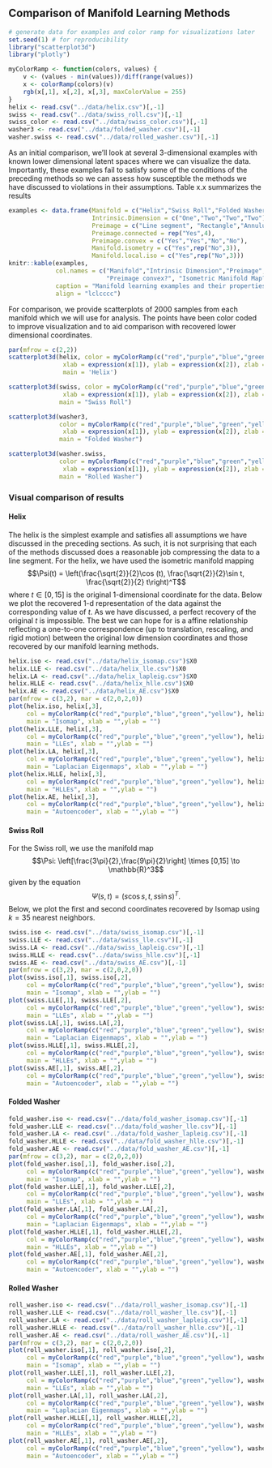 ## Comparison of Manifold Learning Methods

```r
# generate data for examples and color ramp for visualizations later
set.seed(1) # for reproducibility
library("scatterplot3d")
library("plotly")

myColorRamp <- function(colors, values) {
    v <- (values - min(values))/diff(range(values))
    x <- colorRamp(colors)(v)
    rgb(x[,1], x[,2], x[,3], maxColorValue = 255)
}
helix <- read.csv("../data/helix.csv")[,-1]
swiss <- read.csv("../data/swiss_roll.csv")[,-1]
swiss_color <- read.csv("../data/swiss_color.csv")[,-1]
washer3 <- read.csv("../data/folded_washer.csv")[,-1]
washer.swiss <- read.csv("../data/rolled_washer.csv")[,-1]
```

As an initial comparison, we'll look at several 3-dimensional examples with known lower dimensional latent spaces where we can visualize the data.  Importantly, these examples fail to satisfy some of the conditions of the preceding methods so we can assess how susceptible the methods we have discussed to violations in their assumptions. Table x.x summarizes the results

```r
examples <- data.frame(Manifold = c("Helix","Swiss Roll","Folded Washer","Rolled Washer"),
                       Intrinsic.Dimension = c("One","Two","Two","Two"),
                       Preimage = c("Line segment", "Rectangle","Annulus","Annulus"),
                       Preimage.connected = rep("Yes",4),
                       Preimage.convex = c("Yes","Yes","No","No"),
                       Manifold.isometry = c("Yes",rep("No",3)),
                       Manifold.local.iso = c("Yes",rep("No",3)))
knitr::kable(examples,
             col.names = c("Manifold","Intrinsic Dimension","Preimage","Preimage connected?",
                           "Preimage convex?", "Isometric Manifold Map?", "Locally Isometric Manifold Map?"),
             caption = "Manifold learning examples and their properties",
             align = "lclcccc")

```

For comparison, we provide scatterplots of 2000 samples from each manifold which we will use for analysis. The points have been color coded to improve visualization and to aid comparison with recovered lower dimensional coordinates.


```r
par(mfrow = c(2,2))
scatterplot3d(helix, color = myColorRamp(c("red","purple","blue","green","yellow"), helix[,3] ),
               xlab = expression(x[1]), ylab = expression(x[2]), zlab = expression(x[3]),
               main = 'Helix')

scatterplot3d(swiss, color = myColorRamp(c("red","purple","blue","green","yellow"), swiss_color ),
               xlab = expression(x[1]), ylab = expression(x[2]), zlab = expression(x[3]),
              main = "Swiss Roll")

scatterplot3d(washer3,
              color = myColorRamp(c("red","purple","blue","green","yellow"), washer3[,1] ),
               xlab = expression(x[1]), ylab = expression(x[2]), zlab = expression(x[3]),
              main = "Folded Washer")

scatterplot3d(washer.swiss,
              color = myColorRamp(c("red","purple","blue","green","yellow"), washer.swiss[,1] ),
               xlab = expression(x[1]), ylab = expression(x[2]), zlab = expression(x[3]),
              main = "Rolled Washer")
```

### Visual comparison of results {.tabset}

#### Helix

The helix is the simplest example and satisfies all assumptions we have discussed in the preceding sections.  As such, it is not surprising that each of the methods discussed does a reasonable job compressing the data to a line segment. For the helix, we have used the isometric manifold mapping $$\Psi(t) = \left(\frac{\sqrt{2}}{2}\cos (t), \frac{\sqrt{2}}{2}\sin t, \frac{\sqrt{2}}{2} t\right)^T$$ where $t \in [0,15]$ is the original 1-dimensional coordinate for the data.  Below we plot the recovered 1-d representation of the data against the corresponding value of $t$. As we have discussed, a perfect recovery of the original $t$ is impossible. The best we can hope for is a affine relationship reflecting a one-to-one correspondence (up to translation, rescaling, and rigid motion) between the original low dimension coordinates and those recovered by our manifold learning methods.

```r
helix.iso <- read.csv("../data/helix_isomap.csv")$X0
helix.LLE <- read.csv("../data/helix_lle.csv")$X0
helix.LA <- read.csv("../data/helix_lapleig.csv")$X0
helix.HLLE <- read.csv("../data/helix_hlle.csv")$X0
helix.AE <- read.csv("../data/helix_AE.csv")$X0
par(mfrow = c(3,2), mar = c(2,0,2,0))
plot(helix.iso, helix[,3], 
     col = myColorRamp(c("red","purple","blue","green","yellow"), helix[,3] ),
     main = "Isomap", xlab = "",ylab = "")
plot(helix.LLE, helix[,3], 
     col = myColorRamp(c("red","purple","blue","green","yellow"), helix[,3] ),
     main = "LLEs", xlab = "",ylab = "")
plot(helix.LA, helix[,3], 
     col = myColorRamp(c("red","purple","blue","green","yellow"), helix[,3] ),
     main = "Laplacian Eigenmaps", xlab = "",ylab = "")
plot(helix.HLLE, helix[,3], 
     col = myColorRamp(c("red","purple","blue","green","yellow"), helix[,3] ),
     main = "HLLEs", xlab = "",ylab = "")
plot(helix.AE, helix[,3], 
     col = myColorRamp(c("red","purple","blue","green","yellow"), helix[,3] ),
     main = "Autoencoder", xlab = "",ylab = "")
```

#### Swiss Roll

For the Swiss roll, we use the manifold map $$\Psi: \left[\frac{3\pi}{2},\frac{9\pi}{2}\right] \times [0,15] \to \mathbb{R}^3$$ given by the equation $$\Psi(s,t) = \left(s\cos s, t, s\sin s\right)^T.$$ Below, we plot the first and second coordinates recovered by Isomap using $k=35$ nearest neighbors.  

```r
swiss.iso <- read.csv("../data/swiss_isomap.csv")[,-1]
swiss.LLE <- read.csv("../data/swiss_lle.csv")[,-1]
swiss.LA <- read.csv("../data/swiss_lapleig.csv")[,-1]
swiss.HLLE <- read.csv("../data/swiss_hlle.csv")[,-1]
swiss.AE <- read.csv("../data/swiss_AE.csv")[,-1]
par(mfrow = c(3,2), mar = c(2,0,2,0))
plot(swiss.iso[,1], swiss.iso[,2], 
     col = myColorRamp(c("red","purple","blue","green","yellow"), swiss_color ),
     main = "Isomap", xlab = "",ylab = "")
plot(swiss.LLE[,1], swiss.LLE[,2], 
     col = myColorRamp(c("red","purple","blue","green","yellow"), swiss_color ),
     main = "LLEs", xlab = "",ylab = "")
plot(swiss.LA[,1], swiss.LA[,2], 
     col = myColorRamp(c("red","purple","blue","green","yellow"), swiss_color ),
     main = "Laplacian Eigenmaps", xlab = "",ylab = "")
plot(swiss.HLLE[,1], swiss.HLLE[,2], 
     col = myColorRamp(c("red","purple","blue","green","yellow"), swiss_color ),
     main = "HLLEs", xlab = "",ylab = "")
plot(swiss.AE[,1], swiss.AE[,2], 
     col = myColorRamp(c("red","purple","blue","green","yellow"), swiss_color ),
     main = "Autoencoder", xlab = "",ylab = "")
```

#### Folded Washer

```r
fold_washer.iso <- read.csv("../data/fold_washer_isomap.csv")[,-1]
fold_washer.LLE <- read.csv("../data/fold_washer_lle.csv")[,-1]
fold_washer.LA <- read.csv("../data/fold_washer_lapleig.csv")[,-1]
fold_washer.HLLE <- read.csv("../data/fold_washer_hlle.csv")[,-1]
fold_washer.AE <- read.csv("../data/fold_washer_AE.csv")[,-1]
par(mfrow = c(3,2), mar = c(2,0,2,0))
plot(fold_washer.iso[,1], fold_washer.iso[,2], 
     col = myColorRamp(c("red","purple","blue","green","yellow"), washer3[,1] ),
     main = "Isomap", xlab = "",ylab = "")
plot(fold_washer.LLE[,1], fold_washer.LLE[,2], 
     col = myColorRamp(c("red","purple","blue","green","yellow"), washer3[,1] ),
     main = "LLEs", xlab = "",ylab = "")
plot(fold_washer.LA[,1], fold_washer.LA[,2], 
     col = myColorRamp(c("red","purple","blue","green","yellow"), washer3[,1] ),
     main = "Laplacian Eigenmaps", xlab = "",ylab = "")
plot(fold_washer.HLLE[,1], fold_washer.HLLE[,2], 
     col = myColorRamp(c("red","purple","blue","green","yellow"), washer3[,1] ),
     main = "HLLEs", xlab = "",ylab = "")
plot(fold_washer.AE[,1], fold_washer.AE[,2], 
     col = myColorRamp(c("red","purple","blue","green","yellow"), washer3[,1] ),
     main = "Autoencoder", xlab = "",ylab = "")
```

#### Rolled Washer

```r
roll_washer.iso <- read.csv("../data/roll_washer_isomap.csv")[,-1]
roll_washer.LLE <- read.csv("../data/roll_washer_lle.csv")[,-1]
roll_washer.LA <- read.csv("../data/roll_washer_lapleig.csv")[,-1]
roll_washer.HLLE <- read.csv("../data/roll_washer_hlle.csv")[,-1]
roll_washer.AE <- read.csv("../data/roll_washer_AE.csv")[,-1]
par(mfrow = c(3,2), mar = c(2,0,2,0))
plot(roll_washer.iso[,1], roll_washer.iso[,2], 
     col = myColorRamp(c("red","purple","blue","green","yellow"), washer.swiss[,1] ),
     main = "Isomap", xlab = "",ylab = "")
plot(roll_washer.LLE[,1], roll_washer.LLE[,2], 
     col = myColorRamp(c("red","purple","blue","green","yellow"), washer.swiss[,1] ),
     main = "LLEs", xlab = "",ylab = "")
plot(roll_washer.LA[,1], roll_washer.LA[,2], 
     col = myColorRamp(c("red","purple","blue","green","yellow"), washer.swiss[,1] ),
     main = "Laplacian Eigenmaps", xlab = "",ylab = "")
plot(roll_washer.HLLE[,1], roll_washer.HLLE[,2], 
     col = myColorRamp(c("red","purple","blue","green","yellow"), washer.swiss[,1] ),
     main = "HLLEs", xlab = "",ylab = "")
plot(roll_washer.AE[,1], roll_washer.AE[,2], 
     col = myColorRamp(c("red","purple","blue","green","yellow"), washer.swiss[,1] ),
     main = "Autoencoder", xlab = "",ylab = "")
```